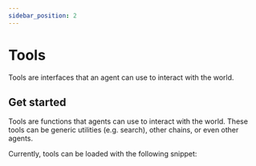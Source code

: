 ```yaml
---
sidebar_position: 2
---
```

# Tools

Tools are interfaces that an agent can use to interact with the world.

## Get started

Tools are functions that agents can use to interact with the world.
These tools can be generic utilities (e.g. search), other chains, or even other agents.

Currently, tools can be loaded with the following snippet:


<GetStarted/>
